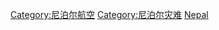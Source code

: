 {{Catnav|頁面分類|航空事故}}
{{catmore}}

[[Category:尼泊尔航空|Category:尼泊尔航空]]
[[Category:尼泊尔灾难|Category:尼泊尔灾难]]
[[Category:各國航空事故|Nepal]]